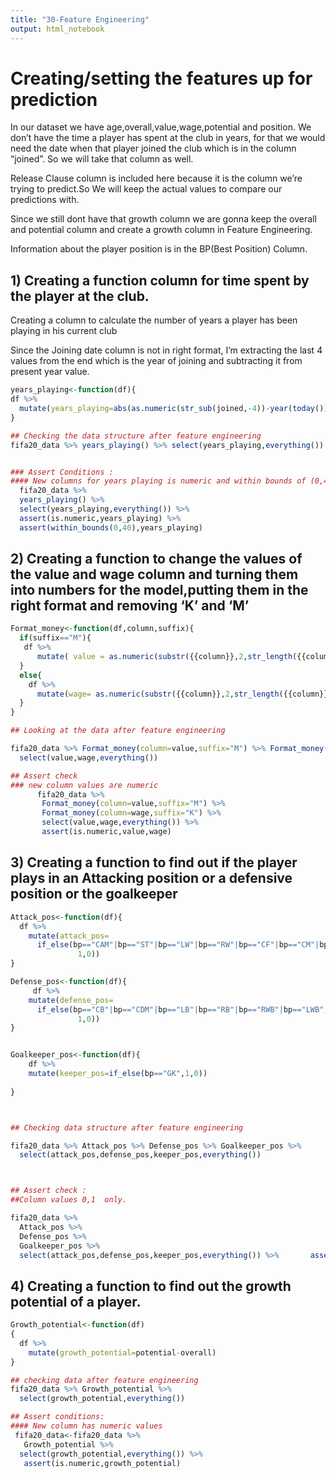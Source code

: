 ---
title: "30-Feature Engineering"
output: html_notebook
---
# Creating/setting the features up for prediction

In our dataset we have age,overall,value,wage,potential and position. We don't have the time a player has spent at the club in years, for that we would need the date when that player joined the club which is in the column "joined". So we will take that column as well.

Release Clause column is included here because it is the column we're trying to predict.So We will keep the actual values to compare our predictions with.

Since we still dont have that growth column we are gonna keep the overall and potential column and create a growth column in Feature Engineering.

Information about the player position is in the BP(Best Position) Column.




## 1) Creating a function column for time spent by the player at the club.

Creating a column to calculate the number of years a player has been playing in his current club

Since the Joining date column is not in right format, I'm extracting the last 4 values from the end which is the year of joining and subtracting it from present year value.

```{r}
years_playing<-function(df){
df %>% 
  mutate(years_playing=abs(as.numeric(str_sub(joined,-4))-year(today())))
}

## Checking the data structure after feature engineering
fifa20_data %>% years_playing() %>% select(years_playing,everything())


### Assert Conditions :
#### New columns for years playing is numeric and within bounds of (0,40)
  fifa20_data %>%
  years_playing() %>% 
  select(years_playing,everything()) %>% 
  assert(is.numeric,years_playing) %>%
  assert(within_bounds(0,40),years_playing)
```


## 2) Creating a function to change the values of the value and wage column and turning them into numbers for the model,putting them in the right format and removing 'K' and 'M'



```{r}
Format_money<-function(df,column,suffix){
  if(suffix=="M"){
   df %>% 
      mutate( value = as.numeric(substr({{column}},2,str_length({{column}})-1))*10^6)
  }
  else{
    df %>% 
      mutate(wage= as.numeric(substr({{column}},2,str_length({{column}})-1))*10^3)
  }
}

## Looking at the data after feature engineering

fifa20_data %>% Format_money(column=value,suffix="M") %>% Format_money(column=wage,suffix="K") %>% 
  select(value,wage,everything())

## Assert check 
### new column values are numeric 
      fifa20_data %>% 
       Format_money(column=value,suffix="M") %>%
       Format_money(column=wage,suffix="K") %>% 
       select(value,wage,everything()) %>% 
       assert(is.numeric,value,wage)
```

## 3) Creating a function to find out if the player plays in an Attacking position or a defensive position or the goalkeeper

```{r}
Attack_pos<-function(df){
  df %>% 
    mutate(attack_pos= 
      if_else(bp=="CAM"|bp=="ST"|bp=="LW"|bp=="RW"|bp=="CF"|bp=="CM"|bp=="LM"|bp=="RM",
               1,0))
}

Defense_pos<-function(df){
     df %>% 
    mutate(defense_pos= 
      if_else(bp=="CB"|bp=="CDM"|bp=="LB"|bp=="RB"|bp=="RWB"|bp=="LWB",
               1,0))
}


Goalkeeper_pos<-function(df){
    df %>% 
    mutate(keeper_pos=if_else(bp=="GK",1,0))
            
}



## Checking data structure after feature engineering

fifa20_data %>% Attack_pos %>% Defense_pos %>% Goalkeeper_pos %>% 
  select(attack_pos,defense_pos,keeper_pos,everything())



## Assert check :
##Column values 0,1  only.

fifa20_data %>%
  Attack_pos %>% 
  Defense_pos %>% 
  Goalkeeper_pos %>% 
  select(attack_pos,defense_pos,keeper_pos,everything()) %>%       assert(in_set(0,1),attack_pos,defense_pos,keeper_pos)

```


## 4) Creating a function to find out the growth potential of a player.

```{r}
Growth_potential<-function(df)
{
  df %>% 
    mutate(growth_potential=potential-overall)
}

## checking data after feature engineering
fifa20_data %>% Growth_potential %>% 
  select(growth_potential,everything())

## Assert conditions:
#### New column has numeric values
 fifa20_data<-fifa20_data %>% 
   Growth_potential %>% 
  select(growth_potential,everything()) %>% 
   assert(is.numeric,growth_potential)
```



